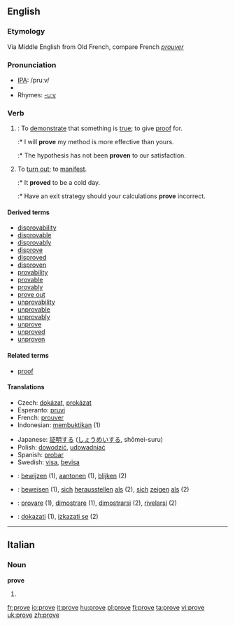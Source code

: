 {{see|prøve}}
==English==

{{rank|working|breath|camp|990|prove|engaged|America|servant}}

===Etymology===
Via Middle English from Old French, compare French ''[[prouver]]''

===Pronunciation===
*[[w:IPA|IPA]]: /pruːv/
*{{audio|en-us-prove.ogg|Audio (US)}}
*Rhymes: [[Rhymes:English:-uːv|-uːv]]

===Verb===
{{irregverb|'''prove'''|'''[[proves]]'''|'''[[proved]]'''|'''[[proved]] '''or''' [[proven]]'''|'''[[proving]]'''}}
# {{transitive}}: To [[demonstrate]] that something is [[true]]; to give [[proof]] for.
#:* I will '''prove''' my method is more effective than yours.
#:* The hypothesis has not been '''proven''' to our satisfaction.
# To [[turn out]]; to [[manifest]].
#:* It '''proved''' to be a cold day.
#:* Have an exit strategy should your calculations '''prove''' incorrect.

====Derived terms====
* [[disprovability]]
* [[disprovable]]
* [[disprovably]]
* [[disprove]]
* [[disproved]]
* [[disproven]]
* [[provability]]
* [[provable]]
* [[provably]]
* [[prove out]]
* [[unprovability]]
* [[unprovable]]
* [[unprovably]]
* [[unprove]]
* [[unproved]]
* [[unproven]]

====Related terms====
*[[proof]]

====Translations====
{{trans-top|to demonstrate that something is true}}
*Czech: [[dokázat]], [[prokázat]]
*Esperanto: [[pruvi]]
*French: [[prouver]]
*Indonesian: [[bukti|membuktikan]] (1)
{{trans-mid}}
*Japanese: [[証明]]する ([[しょうめい]]する, shōmei-suru)
*Polish: [[dowodzić]], [[udowadniać]]
*Spanish: [[probar]]
*Swedish: [[visa]], [[bevisa]]
{{trans-bottom}}
{{checktrans}}
*{{ttbc|Dutch}}: [[bewijzen]] (1), [[aantonen]] (1), [[blijken]] (2)
*{{ttbc|German}}: [[beweisen]] (1), [[sich]] [[herausstellen]] [[als]] (2), [[sich]] [[zeigen]] [[als]] (2)
*{{ttbc|Italian}}: [[provare]] (1), [[dimostrare]] (1), [[dimostrarsi]] (2), [[rivelarsi]] (2)
*{{ttbc|Slovene}}: [[dokazati]] (1), [[izkazati se]] (2)

----

==Italian==

===Noun===
'''prove''' {{f}}
# {{plural of|prova|lang=Italian}}

[[fr:prove]]
[[io:prove]]
[[it:prove]]
[[hu:prove]]
[[pl:prove]]
[[fi:prove]]
[[ta:prove]]
[[vi:prove]]
[[uk:prove]]
[[zh:prove]]